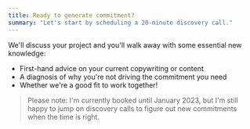```yaml
---
title: Ready to generate commitment?
summary: "Let's start by scheduling a 20-minute discovery call."
---
```


We'll discuss your project and you'll walk away with some essential new knowledge:

- First-hand advice on your current copywriting or content
- A diagnosis of why you're not driving the commitment you need
- Whether we're a good fit to work together!

> Please note: <span className="text-orange font-semibold">I'm currently booked until January 2023</span>, but I'm
> still happy to jump on discovery calls to figure out new commitments when the time is right.
